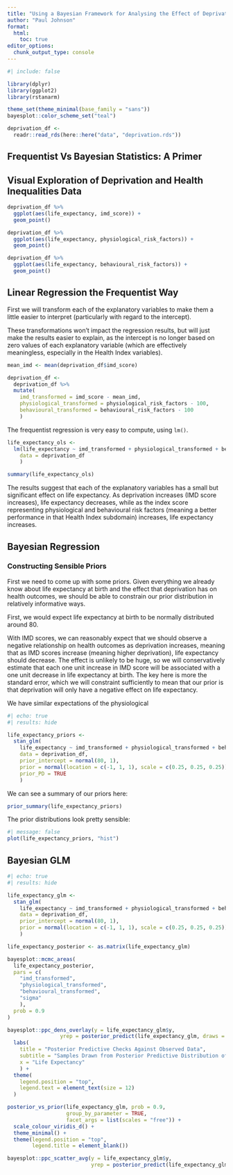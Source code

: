 ```yaml
---
title: "Using a Bayesian Framework for Analysing the Effect of Deprivation on Health Outcomes"
author: "Paul Johnson"
format: 
  html:
    toc: true
editor_options: 
  chunk_output_type: console
---
```

```r
#| include: false

library(dplyr)
library(ggplot2)
library(rstanarm)

theme_set(theme_minimal(base_family = "sans"))
bayesplot::color_scheme_set("teal")

deprivation_df <- 
  readr::read_rds(here::here("data", "deprivation.rds"))
```


## Frequentist Vs Bayesian Statistics: A Primer



## Visual Exploration of Deprivation and Health Inequalities Data


```r

deprivation_df %>%
  ggplot(aes(life_expectancy, imd_score)) +
  geom_point()

```

```r

deprivation_df %>%
  ggplot(aes(life_expectancy, physiological_risk_factors)) +
  geom_point()

deprivation_df %>%
  ggplot(aes(life_expectancy, behavioural_risk_factors)) +
  geom_point()

```

## Linear Regression the Frequentist Way

First we will transform each of the explanatory variables to make them a little easier to interpret (particularly with regard to the intercept).

These transformations won't impact the regression results, but will just make the results easier to explain, as the intercept is no longer based on zero values of each explanatory variable (which are effectively meaningless, especially in the Health Index variables).

```r

mean_imd <- mean(deprivation_df$imd_score)

deprivation_df <-
  deprivation_df %>%
  mutate(
    imd_transformed = imd_score - mean_imd,
    physiological_transformed = physiological_risk_factors - 100,
    behavioural_transformed = behavioural_risk_factors - 100
    )


```

The frequentist regression is very easy to compute, using `lm()`.

```r

life_expectancy_ols <-
  lm(life_expectancy ~ imd_transformed + physiological_transformed + behavioural_transformed,
    data = deprivation_df
    )

summary(life_expectancy_ols)

```

The results suggest that each of the explanatory variables has a small but significant effect on life expectancy. As deprivation increases (IMD score increases), life expectancy decreases, while as the index score representing physiological and behavioural risk factors (meaning a better performance in that Health Index subdomain) increases, life expectancy increases.

## Bayesian Regression

### Constructing Sensible Priors

First we need to come up with some priors. Given everything we already know about life expectancy at birth and the effect that deprivation has on health outcomes, we should be able to constrain our prior distribution in relatively informative ways. 

First, we would expect life expectancy at birth to be normally distributed around 80.

With IMD scores, we can reasonably expect that we should observe a negative relationship on health outcomes as deprivation increases, meaning that as IMD scores increase (meaning higher deprivation), life expectancy should decrease. The effect is unlikely to be huge, so we will conservatively estimate that each one unit increase in IMD score will be associated with a one unit decrease in life expectancy at birth. The key here is more the standard error, which we will constraint sufficiently to mean that our prior is that deprivation will only have a negative effect on life expectancy.

We have similar expectations of the physiological

```r
#| echo: true
#| results: hide

life_expectancy_priors <- 
  stan_glm(
    life_expectancy ~ imd_transformed + physiological_transformed + behavioural_transformed,
    data = deprivation_df,
    prior_intercept = normal(80, 1),
    prior = normal(location = c(-1, 1, 1), scale = c(0.25, 0.25, 0.25)),
    prior_PD = TRUE
    )
```

We can see a summary of our priors here:

```r
prior_summary(life_expectancy_priors)
```

The prior distributions look pretty sensible:

```r
#| message: false
plot(life_expectancy_priors, "hist")

```

## Bayesian GLM

```r
#| echo: true
#| results: hide

life_expectancy_glm <- 
  stan_glm(
    life_expectancy ~ imd_transformed + physiological_transformed + behavioural_transformed,
    data = deprivation_df,
    prior_intercept = normal(80, 1),
    prior = normal(location = c(-1, 1, 1), scale = c(0.25, 0.25, 0.25))
    )

life_expectancy_posterior <- as.matrix(life_expectancy_glm)

```

```r

bayesplot::mcmc_areas(
  life_expectancy_posterior,
  pars = c(
    "imd_transformed",
    "physiological_transformed",
    "behavioural_transformed",
    "sigma"
    ),
  prob = 0.9
)

bayesplot::ppc_dens_overlay(y = life_expectancy_glm$y,
                 yrep = posterior_predict(life_expectancy_glm, draws = 50)) +
  labs(
    title = "Posterior Predictive Checks Against Observed Data",
    subtitle = "Samples Drawn from Posterior Predictive Distribution of Life Expectancy\nby IMD Score and Physiological & Behavioural Risk Factors",
    x = "Life Expectancy"
    ) +
  theme(
    legend.position = "top",
    legend.text = element_text(size = 12)
  )

posterior_vs_prior(life_expectancy_glm, prob = 0.9,
                   group_by_parameter = TRUE,
                   facet_args = list(scales = "free")) +
  scale_colour_viridis_d() +
  theme_minimal() +
  theme(legend.position = "top",
        legend.title = element_blank())

bayesplot::ppc_scatter_avg(y = life_expectancy_glm$y,
                           yrep = posterior_predict(life_expectancy_glm, draws = 50))


```
